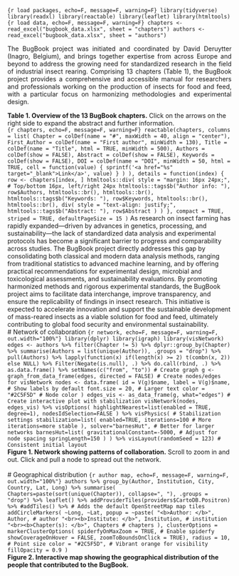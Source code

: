 ```{r load packages, echo=F, message=F, warning=F} library(tidyverse) library(readxl) library(reactable) library(leaflet) library(htmltools) ``` ```{r load data, echo=F, message=F, warning=F} chapters <- read_excel("bugbook_data.xlsx", sheet = "chapters") authors <- read_excel("bugbook_data.xlsx", sheet = "authors") ``` <body> <p style="text-align: justify;"> The BugBook project was initiated and coordinated by David Deruytter (Inagro, Belgium), and brings together expertise from across Europe and beyond to address the growing need for standardized research in the field of industrial insect rearing. Comprising 13 chapters (Table 1), the BugBook project provides a comprehensive and accessible manual for researchers and professionals working on the production of insects for food and feed, with a particular focus on harmonizing methodologies and experimental design. </p> <figcaption> <b>Table 1. Overview of the 13 BugBook chapters.</b> Click on the arrows on the right side to expand the abstract and further information. </figcaption> ```{r chapters, echo=F, message=F, warning=F} reactable(chapters, columns = list( Chapter = colDef(name = "#", maxWidth = 40, align = "center"), First_Author = colDef(name = "First author", minWidth = 130), Title = colDef(name = "Title", html = TRUE, minWidth = 500), Authors = colDef(show = FALSE), Abstract = colDef(show = FALSE), Keywords = colDef(show = FALSE), DOI = colDef(name = "DOI", minWidth = 50, html = TRUE, cell = function(value) { sprintf('<a href="%s" target="_blank">Link</a>', value) } ) ), details = function(index) { row <- chapters[index, ] htmltools::div( style = "margin: 16px 24px;", # Top/bottom 16px, left/right 24px htmltools::tags$b("Author info: "), row$Authors, htmltools::br(), htmltools::br(), htmltools::tags$b("Keywords: "), row$Keywords, htmltools::br(), htmltools::br(), div( style = "text-align: justify;", htmltools::tags$b("Abstract: "), row$Abstract ) ) }, compact = TRUE, striped = TRUE, defaultPageSize = 15 ) ``` As research on insect farming has rapidly expanded—driven by advances in genetics, processing, and sustainability—the lack of standardized data analysis and experimental protocols has become a significant barrier to progress and comparability across studies. The BugBook project directly addresses this gap by consolidating both classical and modern data analysis methods, ranging from traditional statistics to advanced machine learning, and by offering practical recommendations for experimental design, microbial and toxicological assessments, and sustainability evaluations. By promoting harmonized methods and rigorous experimental standards, the BugBook project aims to facilitate data interchange, improve transparency, and ensure the replicability of findings in insect research. This initiative is expected to accelerate innovation and support the sustainable development of mass-reared insects as a viable solution for food and feed, ultimately contributing to global food security and environmental sustainability. <br> # Network of collaboration ```{r network, echo=F, message=F, warning=F, out.width="100%"} library(dplyr) library(igraph) library(visNetwork) edges <- authors %>% filter(Chapter != 5) %>% dplyr::group_by(Chapter) %>% summarise(Authors = list(unique(Author)), .groups = "drop") %>% pull(Authors) %>% lapply(function(x) if(length(x) >= 2) t(combn(x, 2)) else NULL) %>% Filter(Negate(is.null), .) %>% do.call(rbind, .) %>% as.data.frame() %>% setNames(c("from", "to")) # Create graph g <- graph_from_data_frame(edges, directed = FALSE) # Create nodes/edges for visNetwork nodes <- data.frame( id = V(g)$name, label = V(g)$name, # Show labels by default font.size = 20, # Larger text color = "#2C5F5D" # Node color ) edges_vis <- as_data_frame(g, what="edges") # Create interactive plot with stabilization visNetwork(nodes, edges_vis) %>% visOptions( highlightNearest=list(enabled = TRUE, degree=1), nodesIdSelection=FALSE ) %>% visPhysics( # Stabilization settings stabilization=list( enabled=TRUE, iterations=100 # More iterations=more stable ), solver="barnesHut", # Better for larger networks barnesHut=list( gravitationalConstant=-5000, # Adjust for node spacing springLength=150 ) ) %>% visLayout(randomSeed = 123) # Consistent initial layout ``` <figcaption> <b>Figure 1. Network showing patterns of collaboration.</b> Scroll to zoom in and out. Click and pull a node to spread out the network. </figcaption> <br> # Geographical distribution ```{r author map, echo=F, message=F, warning=F, out.width="100%"} authors %>% group_by(Author, Institution, City, Country, Lat, Long) %>% summarise( Chapters=paste(sort(unique(Chapter)), collapse=", "), .groups = "drop") %>% leaflet() %>% addProviderTiles(providers$CartoDB.Positron) %>% #addTiles() %>% # Adds the default OpenStreetMap map tiles addCircleMarkers( ~Long, ~Lat, popup = ~paste( "<b>Author: </b>", Author, # author "<br><b>Institute: </b>", Institution, # institution "<br><b>Chapter(s): </b>", Chapters # chapters ), clusterOptions = markerClusterOptions( spiderfyOnMaxZoom = TRUE, # Enable spiderfy showCoverageOnHover = FALSE, zoomToBoundsOnClick = TRUE), radius = 10, # Point size color = "#2C5F5D", # Vibrant orange for visibility fillOpacity = 0.9 ) ``` <figcaption> <b>Figure 2. Interactive map showing the geographical distribution of the people that contributed to the BugBook.</b> <figcaption> <br> </body>